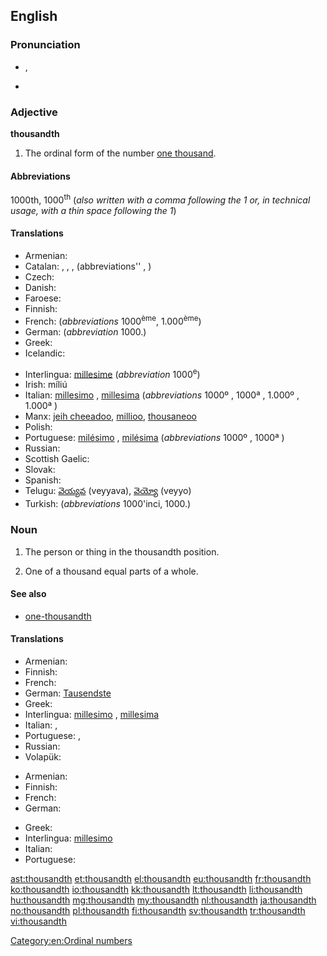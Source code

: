==English==

===Pronunciation===
* {{IPA|/ˈθaʊznθ/}}, {{X-SAMPA|/"TaUznT/}}
* {{hyphenation|thou|sandth}}

===Adjective===
'''thousandth'''

# The ordinal form of the number [[thousand|one thousand]].

====Abbreviations====
1000th, 1000<sup>th</sup> (''also written with a comma following the 1 or, in technical usage, with a thin space following the 1'')

====Translations====
{{trans-top|ordinal form of 1000}}
* Armenian: {{t-|hy|հազարերորդ|tr=hazarerord}}
* Catalan: {{t-|ca|mil·lèsim|m}},  {{t-|ca|mil·lèsima|f}},  {{t-|ca|milè|m}},  {{t-|ca|milena|f}} (abbreviations''  {{t-|ca|1000è|m}},  {{t-|ca|1000a|f}})
* Czech: {{t-|cs|tisící}}
* Danish: {{t-|da|tusinde}}
* Faroese: {{t-|fo|túsundi}}
* Finnish: {{t+|fi|tuhannes}}
* French: {{t+|fr|millième}} (''abbreviations'' 1000<sup>ème</sup>, 1.000<sup>ème</sup>)
* German: {{t+|de|tausendste}} (''abbreviation'' 1000.)
* Greek: {{t+|el|χιλιοστός|tr=chiliostós|sc=Grek}}
* Icelandic: {{t-|is|þúsundasti}}
{{trans-mid}}
* Interlingua: [[millesime]] (''abbreviation'' 1000<sup>e</sup>)
* Irish: míliú {{qualifier|abbreviation: 1000ú}}
* Italian: [[millesimo]] {{m}}, [[millesima]] {{f}} (''abbreviations'' 1000º {{m}}, 1000ª {{f}}, 1.000º {{m}}, 1.000ª {{f}})
* Manx: [[jeih cheeadoo]], [[millioo]], [[thousaneoo]] {{qualifier|abbreviation: 1000oo}}
* Polish: {{t+|pl|tysięczny}}
* Portuguese: [[milésimo]] {{m}}, [[milésima]] {{f}} (''abbreviations'' 1000º {{m}}, 1000ª {{f}})
* Russian: {{t+|ru|тысячный|sc=Cyrl|tr=týsjačnyj}}
* Scottish Gaelic: {{t-|gd|mìleamh}}
* Slovak: {{t-|sk|tisíci}}
* Spanish: {{t+|es|milésimo|m}}
* Telugu: [[వెయ్యవ]] (veyyava), [[వెయ్యో]] (veyyo) {{qualifier|abbreviation: 1000వ}}
* Turkish: {{t+|tr|bininci}} (''abbreviations'' 1000'inci, 1000.)
{{trans-bottom}}

===Noun===
{{en-noun}}

# {{context|singular only}} The person or thing in the thousandth position.
# One of a thousand equal parts of a whole.

====See also====
* [[one-thousandth]]

====Translations====
{{trans-top|the person or thing in the thousandth position}}
* Armenian: {{t-|hy|հազարերորդ|tr=hazarerord}}
* Finnish: {{t+|fi|tuhannes}}
* French: {{t+|fr|millième|m|f}}
* German: [[Tausendste]] {{m|f|n}}
* Greek: {{t+|el|χιλιοστός}}
* Interlingua: [[millesimo]] {{m}}, [[millesima]] {{f}}
* Italian: {{t+|it|millesimo|m}}, {{t-|it|millesima|f}}
* Portuguese: {{t+|pt|milésimo|m}}, {{t-|pt|milésima|f}}
* Russian: {{t+|ru|тысячный|m|sc=Cyrl}}
* Volapük: {{t+|vo|milid}}
{{trans-mid}}
{{trans-bottom}}
{{trans-top|one of a thousand equal parts of a whole}}
* Armenian: {{t-|hy|հազարերորդ|tr=hazarerord}}
* Finnish: {{t+|fi|tuhannes}}
* French: {{t+|fr|millième|m}}
* German: {{t-|de|Tausendstel|n}}
{{trans-mid}}
* Greek: {{t+|el|χιλιοστό|n}}
* Interlingua: [[millesimo]]
* Italian: {{t+|it|millesimo|m}}
* Portuguese: {{t+|pt|milésimo|m}}
{{trans-bottom}}

[[Category:en:Ordinal numbers]]

[[ast:thousandth]]
[[et:thousandth]]
[[el:thousandth]]
[[eu:thousandth]]
[[fr:thousandth]]
[[ko:thousandth]]
[[io:thousandth]]
[[kk:thousandth]]
[[lt:thousandth]]
[[li:thousandth]]
[[hu:thousandth]]
[[mg:thousandth]]
[[my:thousandth]]
[[nl:thousandth]]
[[ja:thousandth]]
[[no:thousandth]]
[[pl:thousandth]]
[[fi:thousandth]]
[[sv:thousandth]]
[[tr:thousandth]]
[[vi:thousandth]]